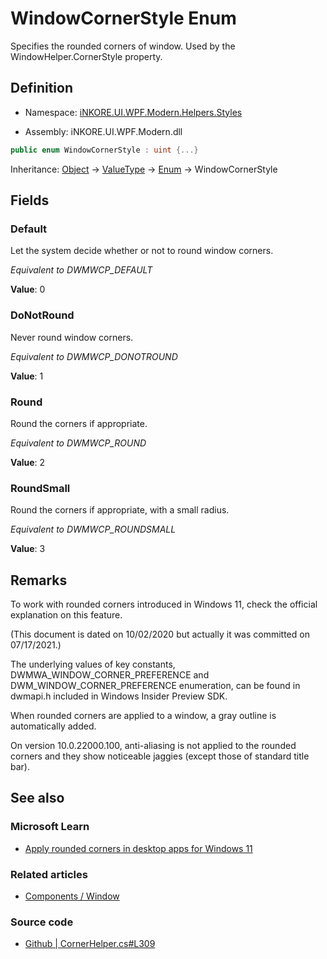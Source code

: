 # WindowCornerStyle Enum

Specifies the rounded corners of window. Used by the WindowHelper.CornerStyle property.

## Definition

- Namespace: [iNKORE.UI.WPF.Modern.Helpers.Styles](.)

- Assembly: iNKORE.UI.WPF.Modern.dll

```csharp
public enum WindowCornerStyle : uint {...}
```

Inheritance: [Object](https://learn.microsoft.com/en-us/dotnet/api/system.object) → [ValueType](https://learn.microsoft.com/en-us/dotnet/api/system.valuetype?view=windowsdesktop-8.0) → [Enum](https://learn.microsoft.com/en-us/dotnet/api/system.enum?view=windowsdesktop-8.0) → WindowCornerStyle

## Fields

### Default

Let the system decide whether or not to round window corners.

*Equivalent to DWMWCP_DEFAULT*

**Value**: 0

### DoNotRound

Never round window corners.

*Equivalent to DWMWCP_DONOTROUND*

**Value**: 1

### Round

Round the corners if appropriate.

*Equivalent to DWMWCP_ROUND*

**Value**: 2

### RoundSmall

Round the corners if appropriate, with a small radius.

*Equivalent to DWMWCP_ROUNDSMALL*

**Value**: 3

## Remarks

To work with rounded corners introduced in Windows 11, check the official explanation on this feature.

(This document is dated on 10/02/2020 but actually it was committed on 07/17/2021.)

The underlying values of key constants, DWMWA_WINDOW_CORNER_PREFERENCE and DWM_WINDOW_CORNER_PREFERENCE enumeration, can be found in dwmapi.h included in Windows Insider Preview SDK.

When rounded corners are applied to a window, a gray outline is automatically added.

On version 10.0.22000.100, anti-aliasing is not applied to the rounded corners and they show noticeable jaggies (except those of standard title bar).

## See also

### Microsoft Learn

- [Apply rounded corners in desktop apps for Windows 11](https://docs.microsoft.com/en-us/windows/apps/desktop/modernize/apply-rounded-corners)

### Related articles

- [Components / Window](../../../components/dialogs/window#WindowHelper.CornerStyle)

### Source code

- [Github | CornerHelper.cs#L309](https://github.com/iNKORE-NET/UI.WPF.Modern/blob/main/source/iNKORE.UI.WPF.Modern/Helpers/Styles/CornerHelper.cs#L309)